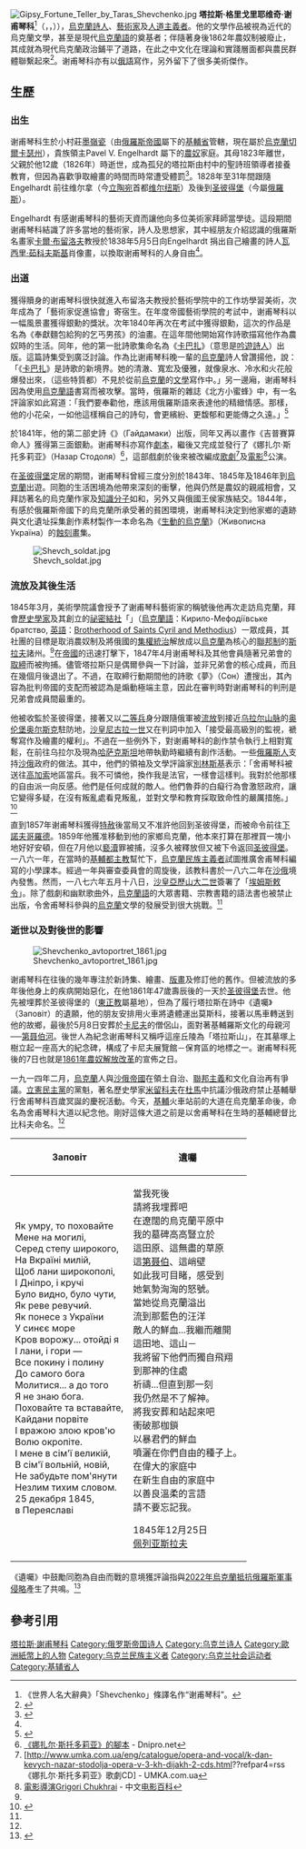 {{redirect|塔拉斯·舍甫琴科}}
{{noteTA
|1=zh-cn:谢甫琴科;zh-hk:舒夫真高;zh-tw:謝甫琴科;
}}
{{Infobox writer
| name          = 塔拉斯·格里戈里耶维奇·谢甫琴科<br />Тарас Григорович Шевченко
| image         = Taras Shevchenko selfportrait oil 1840.jpg
| image_size    = 250px
| caption       = 谢甫琴科自畫像（1840年）
| pseudonym     = 
| birth_date    = <small>{{OldStyleDate|1814年|3月9日|2月25日}}</small>
| birth_place   = {{flag|俄罗斯帝国}}[[墨嶺瓷|墨嶺瓷]]<br />（今屬[[烏克蘭|烏克蘭]]）
| death_date    = <small>{{OldStyleDate|1861年|3月10日|2月26日}}</small>
| death_place   = {{flag|俄罗斯帝国}}[[圣彼得堡|圣彼得堡]]<br />（今屬[[俄羅斯|俄羅斯]]）
| occupation    = [[詩人|詩人]]及[[藝術家|藝術家]]
| nationality   = {{flag|Russian Empire }}
| period        = 1840年～1861年
| genre         = 
| subject       = 
| movement      = 
| notable_works = [[卡巴扎|卡巴扎]]
| influences    = 
| influenced    = 
| signature     = 
| website       = 
| misc          = 
}}
[[File:Gipsy_Fortune_Teller_by_Taras_Shevchenko.jpg|thumb]]
'''塔拉斯·格里戈里耶维奇·谢甫琴科'''<ref>《世界人名大辭典》「Shevchenko」條譯名作“谢甫琴科”。</ref>（{{lang-uk|Тара́с Григо́рович Шевче́нко}}，{{lang-ru|Тарас Григорьевич Шевченко}}，{{bd|1814年|3月9日|1861年|3月10日|catIdx=S}}）），[[烏克蘭|烏克蘭]][[詩人|詩人]]、[[藝術家|藝術家]]及[[人道主義者|人道主義者]]。他的文學作品被視為近代的烏克蘭文學，甚至是現代[[烏克蘭語|烏克蘭語]]的奠基者；伴隨著身後1862年農奴制被廢止，其成就為現代烏克蘭政治鋪平了道路，在此之中文化在理論和實踐層面都與農民群體聯繫起來<ref name=":重建">{{Cite book|title=民族的重建：波蘭、烏克蘭、立陶宛、白俄羅斯，1569—1999|last=斯奈德|first=蒂莫西(美)|publisher=南京大學出版社|year=2020|isbn=9787305221644|location=南京}}</ref>。谢甫琴科亦有以[[俄語|俄語]]寫作，另外留下了很多美術傑作。

== 生歷 ==
=== 出生 ===
谢甫琴科生於小村莊[[墨嶺瓷|墨嶺瓷]]（由[[俄羅斯帝國|俄羅斯帝國]]屬下的[[基輔省|基輔省]]管轄，現在屬於[[烏克蘭|烏克蘭]][[切爾卡瑟州|切爾卡瑟州]]），貴族領主Pavel V. Engelhardt 屬下的[[農奴|農奴]]家庭。其母1823年離世，父親於他12歲（1826年）時逝世，成為孤兒的塔拉斯由村中的聖詩班領導者接養教育，但因為喜歡爭取繪畫的時間而時常遭受體罰<ref name="EoU">{{cite web |url=http://www.encyclopediaofukraine.com/display.asp?AddButton=pages\S\H\ShevchenkoTaras.htm |title=Shevchenko, Taras |accessdate=2007年12月9日 |work=烏克蘭百科全書 |publisher= |pages= |language=en |archive-date=2020年11月1日 |archive-url=https://web.archive.org/web/20201101182548/http://www.encyclopediaofukraine.com/display.asp?AddButton=pages%5CS%5CH%5CShevchenkoTaras.htm |dead-url=no }}</ref>。1828年至31年間跟隨Engelhardt 前往维尔拿（今[[立陶宛|立陶宛]]首都[[维尔纽斯|维尔纽斯]]）及後到[[圣彼得堡|圣彼得堡]]（今屬[[俄羅斯|俄羅斯]]）。

Engelhardt 有感谢甫琴科的藝術天資而讓他向多位美術家拜師當學徒。這段期間谢甫琴科結識了許多當地的藝術家，詩人及思想家，其中經朋友介紹認識的俄羅斯名畫家[[卡爾·布留洛夫|卡爾·布留洛夫]]教授於1838年5月5日向Engelhardt 捐出自己繪畫的詩人[[瓦西里·安德烈耶维奇·茹科夫斯基|瓦西里·茹科夫斯基]]肖像畫，以換取谢甫琴科的人身自由<ref name="EoU"/>。

=== 出道 ===
獲得贖身的谢甫琴科很快就進入布留洛夫教授於藝術學院中的工作坊學習美術，次年成為了「藝術家促進協會」寄宿生。在年度帝國藝術學院的考試中，谢甫琴科以一幅風景畫獲得銀勳的獎狀。次年1840年再次在考試中獲得銀勳，這次的作品是名為《奉獻麵包給狗的乞丐男孩》的油畫。在這年間他開始寫作詩歌描寫他作為農奴時的生活。同年，他的第一批詩歌集命名為《[[卡巴扎|卡巴扎]]》（意思是[[吟游诗人|吟遊詩人]]）出版。這篇詩集受到廣泛討論。{{link-en|伊凡·法蘭科|Ivan Franko}}作為比谢甫琴科晚一輩的[[乌克兰|烏克蘭]]詩人曾讚揚他，說：「《[[卡巴扎|卡巴扎]]》是詩歌的新境界。她的清澈、寬宏及優雅，就像泉水、冷水和火花般爆發出來，（這些特質都）不見於從前[[乌克兰|烏克蘭]]的[[文學|文學]]寫作中。」另一邊廂，谢甫琴科因為使用[[乌克兰语|烏克蘭語]]書寫而被攻擊。當時，俄羅斯的雜誌《北方小蜜蜂》中，有一名評論家如此寫道：「我們要奉勸他，應該用俄羅斯語來表達他的精緻情感。那樣，他的小花朵，一如他這樣稱自己的詩句，會更繽紛、更馥郁和更能傳之久遠。」<ref>{{Cite book|title=〈夾縫裡的生命力─哥薩克人的形成〉|last=周雪舫|first=《在夾縫中生存的烏克蘭哥薩克人：從自治到歸併於俄羅斯》|publisher=輔仁大學出版社|year=2006|isbn=|location=台北縣新莊市|pages=頁一三至四三|edition=8|chapter=1}}</ref>

於1841年，他的第二部史詩《{{link-en|海爾達馬其|Haidamaka}}》（Гайдамаки）出版，同年又再以畫作《吉普賽算命人》獲得第三面銀勳。谢甫琴科亦寫作[[劇本|劇本]]，繼後又完成並發行了《娜扎尔·斯托多莉亚》（Назар Стодоля）<ref>[http://lib.dnipro.net/lat/SU/UKRAINA/SHEVCHENKO/nazar_st.txt 《娜扎尔·斯托多莉亚》的腳本]{{dead link|date=2017年12月 |bot=InternetArchiveBot |fix-attempted=yes }} - Dnipro.net</ref>，這部戲劇於後來被改編成[[歌劇|歌劇]]<ref>[http://www.umka.com.ua/eng/catalogue/opera-and-vocal/k-dan-kevych-nazar-stodolja-opera-v-3-kh-dijakh-2-cds.html??refpar4=rss 《娜扎尔·斯托多莉亚》歌劇CD] - UMKA.com.ua</ref>及[[電影|電影]]<ref>[http://www.cinepedia.cn/w/Grigori_Chukhrai 電影導演Grigori Chukhrai] {{Wayback|url=http://www.cinepedia.cn/w/Grigori_Chukhrai |date=20200525163607 }} - 中文[[电影百科|电影百科]]</ref>公演。

在[[圣彼得堡|圣彼得堡]]定居的期間，谢甫琴科曾經三度分別於1843年、1845年及1846年到[[烏克蘭|烏克蘭]]出遊。同胞的生活困境為他帶來深刻的衝擊，他與仍然是農奴的親戚相會，又拜訪著名的烏克蘭作家及[[知識分子|知識分子]]如{{link-en|潘特雷蒙·库莉什|Panteleimon Kulish}}和{{link-en|穆克哈衣罗·麦克西茅奇|Mykhaylo Maksymovych}}，另外又與俄國王侯家族{{link-en|列普宁|Repnin}}結交。1844年，有感於俄羅斯帝國下的烏克蘭所承受著的貧困環境，谢甫琴科決定到他家鄉的遺跡與文化遺址採集創作素材製作一本命名為《[[生動的烏克蘭|生動的烏克蘭]]》（Живописна Україна）的[[蝕刻畫|蝕刻畫]]集。

[[File:Shevch_soldat.jpg|thumb]]

=== 流放及其後生活 ===
1845年3月，美術學院議會授予了谢甫琴科藝術家的稱號後他再次走訪烏克蘭，拜會[[歷史學家|歷史學家]]{{link-en|尼古拉·考斯特莫洛夫|Nikolay Kostomarov}}及其創立的[[祕密結社|祕密結社]]「{{link-en|濟利祿及默多狄兄弟會|Brotherhood of Saints Cyril and Methodius}}」（[[乌克兰语|烏克蘭語]]：Кирило-Мефодіївське братство, [[英语|英語]]：[[Brotherhood_of_Saints_Cyril_and_Methodius|Brotherhood of Saints Cyril and Methodius]]）一眾成員，其社團的目標是取消農奴制及將俄國的[[集權統治|集權統治]]解放成以[[乌克兰|烏克蘭]]為核心的[[聯邦制|聯邦制]]的[[斯拉夫|斯拉夫]]諸州。<ref name=":0" />在[[俄罗斯帝国|帝國]]的迅速打擊下，1847年4月谢甫琴科及其他會員隨著兄弟會的[[取締|取締]]而被拘捕。儘管塔拉斯只是偶爾參與一下討論，並非兄弟會的核心成員，而且在幾個月後退出了。不過，在取締行動期間他的詩歌《夢》（Сон）遭搜出，其內容為批判帝國的支配而被認為是煽動極端主意，因此在審判時對谢甫琴科的判刑是兄弟會成員間最重的。

他被收監於圣彼得堡，接著又以[[二等兵|二等兵]]身分跟隨俄軍被[[流放|流放]]到接近[[乌拉尔山脉|乌拉尔山脉]]的[[奥伦堡|奥伦堡]][[奥尔斯克|奥尔斯克]]駐防地，[[沙皇|沙皇]][[尼古拉一世_(俄国)|尼古拉一世]]又在判詞中加入「接受最高級別的監視，褫奪寫作及繪畫的權利」。不過在一些例外下，對谢甫琴科的創作禁令執行上相對寬鬆，在前往乌拉尔及現為[[哈萨克斯坦|哈萨克斯坦]]地帶執勤時繼續有創作活動。一些[[俄羅斯人|俄羅斯人]]支持[[俄罗斯帝国|沙俄]]政府的做法。其中，他們的領袖及文學評論家[[维萨里昂·格里戈里耶维奇·别林斯基|別林斯基]]表示：「舍甫琴科被送往[[高加索|高加索]]地區當兵。我不可憐他，換作我是法官，一樣會這樣判。我對於他那樣的自由派一向反感。他們是任何成就的敵人。他們魯莽的白癡行為會激怒政府，讓它變得多疑，在沒有叛亂處看見叛亂，並對文學和教育採取致命性的嚴厲措施。」<ref>{{Cite book|title=Polnoe sobranie sochinenii|last=Vissarion Belinskii|first=|publisher=|year=1956|isbn=|location=Moscow|pages=441|volume=12}}</ref>

直到1857年谢甫琴科獲得[[特赦|特赦]]後當局又不准許他回到圣彼得堡，而被命令前往[[下諾夫哥羅德|下諾夫哥羅德]]。1859年他獲准移動到他的家鄉烏克蘭，他本來打算在那裡買一塊小地好好安頓，但在7月他以[[褻瀆|褻瀆]]罪被捕，沒多久被釋放但又被下令返回[[圣彼得堡|圣彼得堡]]。一八六一年，在當時的[[基輔|基輔]][[都主教|都主教]]幫忙下，[[烏克蘭|烏克蘭]][[民族主義者|民族主義者]]試圖推廣舍甫琴科編寫的小學課本。經過一年與審查委員會的周旋後，該教科書於一八六二年在[[沙俄|沙俄]]境內發售。然而，一八七六年五月十八日，[[沙皇|沙皇]][[亚历山大二世_(俄国)|亞歷山大二世]]簽署了「[[埃姆斯政令|埃姆斯敕令]]」。除了戲劇和幽默歌曲外，[[烏克蘭語|烏克蘭語]]的大眾書籍、宗教書籍的語法書也被禁止出版，令舍甫琴科參與的[[烏克蘭|烏克蘭]]文學的發展受到很大挑戰。<ref name=":0" />

=== 逝世以及對後世的影響 ===
[[File:Shevchenko_avtoportret_1861.jpg|thumb]]

谢甫琴科在往後的幾年專注於新詩集、繪畫、[[版畫|版畫]]及修訂他的舊作。但被流放的多年後他身上的疾病開始惡化，在他1861年47歲壽辰後的一天於[[圣彼得堡|圣彼得堡]]去世。他先被埋葬於圣彼得堡的{{le|斯摩棱斯克公墓|Smolensk Cemetery}}（[[東正教|東正教]]屬墓地），但為了履行塔拉斯在詩中《遺囑》（Заповіт）的遺願，他的朋友安排用火車將遺體運出莫斯科，接著以馬車轉送到他的故鄉，最後於5月8日安葬於[[卡尼夫|卡尼夫]]的僧侶山，面對著基輔羅斯文化的母親河──[[第聂伯河|第聂伯河]]。後世人為紀念谢甫琴科又稱呼這座丘陵為「塔拉斯山」，在其墓塚上樹立起一座高大的紀念碑，構成了卡尼夫展覽館－保育區的地標之一。谢甫琴科死後的7日也就是[[1861年農奴解放改革|1861年農奴解放改革]]的宣佈之日。

一九一四年二月，[[烏克蘭|烏克蘭]]人與[[俄罗斯帝国|沙俄帝國]]在領土自治、[[联邦主义|聯邦主義]]和文化自治再有爭議。[[立憲民主黨_(俄羅斯)|立憲民主黨]]的黨魁，著名歷史學家[[帕维尔·尼古拉耶维奇·米留科夫|米留科夫]]在[[国家杜马|杜馬]]中抗議沙俄政府禁止基輔舉行舍甫琴科百歲冥誕的慶祝活動。今天，[[基輔|基輔]]火車站前的大道在烏克蘭革命後，命名為舍甫琴科大道以紀念他。剛好這條大道之前是以舍甫琴科在生時的基輔總督比比科夫命名。<ref name=":0"/>

{|border=0 align=center
!lang="uk"|Заповіт
!遺囑
|-
|lang="uk" width="50%"|
Як умру, то поховайте<br>
Мене на могилі,<br>
Серед степу широкого,<br>
На Вкраїні милій,<br>
Щоб лани широкополі,<br>
І Дніпро, і кручі<br>
Було видно, було чути,<br>
Як реве ревучий.<br>
Як понесе з України<br>
У синєє море<br>
Кров ворожу... отойді я<br>
І лани, і гори —<br>
Все покину і полину<br>
До самого бога<br>
Молитися... а до того<br>
Я не знаю бога.<br>
Поховайте та вставайте,<br>
Кайдани порвіте<br>
І вражою злою кров'ю<br>
Волю окропіте.<br>
І мене в сім'ї великій,<br>
В сім'ї вольній, новій,<br>
Не забудьте пом'янути<br>
Незлим тихим словом.<br>

25 декабря 1845,<br>
в Переяславі
|width=50% valign=top|
當我死後
<br />請將我埋葬吧
<br />在遼闊的烏克蘭平原中
<br />我的墓碑高高豎立於
<br />這田原、這無盡的草原
<br />這[[第聂伯|第聂伯]]、這峭壁
<br />如此我可目睹，感受到
<br />她氣勢洶洶的怒號。
<br />當她從烏克蘭溢出
<br />流到那藍色的汪洋
<br />敵人的鮮血...我繼而離開
<br />這田地、這山－
<br />我將留下他們而獨自飛翔
<br />到那神的住處
<br />祈禱...但直到那一刻
<br />我仍然是不了解神。
<br />將我安葬和站起來吧
<br />衝破那枷鎖
<br />以暴君們的鮮血
<br />噴灑在你們自由的種子上。
<br />在偉大的家庭中
<br />在新生自由的家庭中
<br />以善良溫柔的言語
<br />請不要忘記我。

1845年12月25日
<br />[[佩列亚斯拉夫|佩列亚斯拉夫]]
|}

《遺囑》中鼓勵同胞為自由而戰的意境獲評論指與[[2022年俄羅斯入侵烏克蘭|2022年烏克蘭抵抗俄羅斯軍事侵略]]產生了共鳴。<ref>{{cite|url=https://www.ft.com/content/1e227089-e764-4b6d-8610-3075654fca4b|title=Will and Testament by Taras Shevchenko — a Ukrainian poem that resonates today|work=[[金融時報_(英國)|金融時報]]|date=2022-03-10|accessdate=2022-04-02|language=en|archive-date=2022-04-15|archive-url=https://web.archive.org/web/20220415101416/https://www.ft.com/content/1e227089-e764-4b6d-8610-3075654fca4b|dead-url=no}}</ref>

== 參考引用 ==
{{commons category|Taras Shevchenko}}
{{Wikisourcelang|uk|Категорія:Шевченко Тарас Григорович|塔拉斯·谢甫琴科}}
{{wikiquote|Шевченко Тарас Григорович|塔拉斯·谢甫琴科（烏克蘭語）|uk}}
{{reflist}}

{{浪漫主義}}

{{Authority control}}
{{DEFAULTSORT:Shevchenko, Taras}}
[[Category:塔拉斯·謝甫琴科|]]
[[Category:俄罗斯帝国诗人|Category:俄罗斯帝国诗人]]
[[Category:乌克兰诗人|Category:乌克兰诗人]]
[[Category:歐洲紙幣上的人物|Category:歐洲紙幣上的人物]]
[[Category:乌克兰民族主义者|Category:乌克兰民族主义者]]
[[Category:乌克兰社会运动者|Category:乌克兰社会运动者]]
[[Category:基辅省人|Category:基辅省人]]